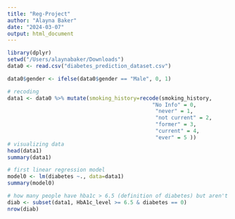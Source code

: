 ```yaml
---
title: "Reg-Project"
author: "Alayna Baker"
date: "2024-03-07"
output: html_document
---
```


```r
library(dplyr)
setwd("/Users/alaynabaker/Downloads")
data0 <- read.csv("diabetes_prediction_dataset.csv")

data0$gender <- ifelse(data0$gender == "Male", 0, 1)

# recoding 
data1 <- data0 %>% mutate(smoking_history=recode(smoking_history, 
                                              "No Info" = 0,
                                               "never" = 1, 
                                               "not current" = 2, 
                                               "former" = 3,
                                               "current" = 4, 
                                               "ever" = 5 ))
# visualizing data 
head(data1)
summary(data1)

# first linear regression model 
model0 <- lm(diabetes ~., data=data1)
summary(model0)

# how many people have hba1c > 6.5 (definition of diabetes) but aren't flagged for diabetes? 
diab <- subset(data1, HbA1c_level >= 6.5 & diabetes == 0)
nrow(diab)

```



